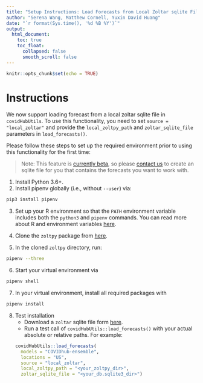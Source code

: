 ```yaml
---
title: "Setup Instructions: Load Forecasts from Local Zoltar sqlite File"
author: "Serena Wang, Matthew Cornell, Yuxin David Huang"
date: "`r format(Sys.time(), '%d %B %Y')`"
output:
  html_document:
    toc: true
    toc_float:
      collapsed: false
      smooth_scroll: false
---
```


```r
knitr::opts_chunk$set(echo = TRUE)
```

# Instructions
We now support loading forecast from a local zoltar sqlite file in `covidHubUtils`. To use this functionality, you need to set `source = "local_zoltar"` and provide the `local_zoltpy_path` and `zoltar_sqlite_file` parameters in `load_forecasts()`.

Please follow these steps to set up the required environment prior to using this functionality for the first time:

> Note: This feature is [currently beta](https://docs.zoltardata.com/forecasts/#download-the-zoltar-database-for-local-use-beta), so please [contact us](https://docs.zoltardata.com/#contact) to create an sqlite file for you that contains the forecasts you want to work with.  
 
1. Install Python 3.6+.
2. Install pipenv globally (i.e., without `--user`) via:
```bash
pip3 install pipenv
```

3. Set up your R environment so that the `PATH` environment variable includes both the `python3` and `pipenv` commands. You can read more about R and environment variables [here](https://db.rstudio.com/best-practices/managing-credentials/#use-environment-variables).

4. Clone the `zoltpy` package from [here](https://github.com/reichlab/zoltpy).
5. In the cloned `zoltpy` directory, run:
```bash
pipenv --three
```
6. Start your virtual environment via 
```bash
pipenv shell
```
7. In your virtual environment, install all required packages with 
```bash
pipenv install
```
8. Test installation
    - Download a `zoltar` sqlite file form [here](https://github.com/reichlab/covidHubUtils/blob/master/tests/testthat/test-data/test-load_forecasts_local_zoltar/db.sqlite3).
    - Run a test call of `covidHubUtils::load_forecasts()` with your actual absolute or relative paths. For example: 
```r
covidHubUtils::load_forecasts(
  models = "COVIDhub-ensemble", 
  locations = "US", 
  source = "local_zoltar", 
  local_zoltpy_path = "<your_zoltpy_dir>", 
  zoltar_sqlite_file = "<your_db.sqlite3_dir>")
```
